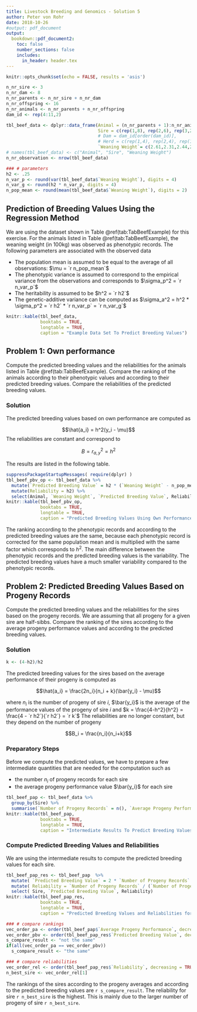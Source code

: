 ```yaml
---
title: Livestock Breeding and Genomics - Solution 5
author: Peter von Rohr
date: 2018-10-26
#output: pdf_document 
output:
  bookdown::pdf_document2:
    toc: false
    number_sections: false
    includes:
      in_header: header.tex
---
```


```r
knitr::opts_chunk$set(echo = FALSE, results = 'asis')
```

```r
n_nr_sire <- 3
n_nr_dam <- 8
n_nr_parents <- n_nr_sire + n_nr_dam
n_nr_offspring <- 16
n_nr_animals <- n_nr_parents + n_nr_offspring
dam_id <- rep(4:11,2)

tbl_beef_data <- dplyr::data_frame(Animal = (n_nr_parents + 1):n_nr_animals,
                                   Sire = c(rep(1,8), rep(2,6), rep(3,2)),
                                   # Dam = dam_id[order(dam_id)],
                                   # Herd = c(rep(1,4), rep(2,4), rep(1,4), rep(2,4)),
                                   `Weaning Weight`= c(2.61,2.31,2.44,2.41,2.51,2.55,2.14,2.61,2.34,1.99,3.1,2.81,2.14,2.41,2.54,3.16))
# names(tbl_beef_data) <- c("Animal", "Sire", "Weaning Weight")
n_nr_observation <- nrow(tbl_beef_data)

### # parameters
h2 <- .25
n_var_p <- round(var(tbl_beef_data$`Weaning Weight`), digits = 4)
n_var_g <- round(h2 * n_var_p, digits = 4)
n_pop_mean <- round(mean(tbl_beef_data$`Weaning Weight`), digits = 2)
```

## Prediction of Breeding Values Using the Regression Method

We are using the dataset shown in Table \@ref(tab:TabBeefExample) for this exercise. For the animals listed in Table \@ref(tab:TabBeefExample), the weaning weight  (in 100kg) was observed as phenotypic records. The following parameters are associated with the observed data

* The population mean is assumed to be equal to the average of all observations: $\mu = `r n_pop_mean`$
* The phenotypic variance is assumed to correspond to the empirical variance from the observations and corresponds to $\sigma_p^2 = `r n_var_p`$
* The heritability is assumed to be $h^2 = `r h2`$
* The genetic-additive variance can be computed as $\sigma_a^2 = h^2 * \sigma_p^2 = `r h2` * `r n_var_p` = `r n_var_g`$


```r
knitr::kable(tbl_beef_data, 
             booktabs = TRUE, 
             longtable = TRUE,
             caption = "Example Data Set To Predict Breeding Values")
```


## Problem 1: Own performance
Compute the predicted breeding values and the reliabilities for the animals listed in Table \@ref(tab:TabBeefExample). Compare the ranking of the animals according to their phenotypic values and according to their predicted breeding values. Compare the reliabilities of the predicted breeding values.  


### Solution
The predicted breeding values based on own performance are computed as 

$$\hat{a_i} = h^2(y_i - \mu)$$
The reliabilities are constant and correspond to

$$B = r_{a,y}^2 = h^2$$

The results are listed in the following table.

```r
suppressPackageStartupMessages( require(dplyr) )
tbl_beef_pbv_op <- tbl_beef_data %>% 
  mutate(`Predicted Breeding Value` = h2 * (`Weaning Weight` - n_pop_mean)) %>%
  mutate(Reliability = h2) %>%
  select(Animal, `Weaning Weight`, `Predicted Breeding Value`, Reliability)
knitr::kable(tbl_beef_pbv_op,
             booktabs = TRUE,
             longtable = TRUE,
             caption = "Predicted Breeding Values Using Own Performance Records")
```

The ranking according to the phenotypic records and according to the predicted breeding values are the same, because each phenotypic record is corrected for the same population mean and is multiplied with the same factor which corresponds to $h^2$. The main difference between the phenotypic records and the predicted breeding values is the variability. The predicted breeding values have a much smaller variability compared to the phenotypic records. 


## Problem 2: Predicted Breeding Values Based on Progeny Records
Compute the predicted breeding values and the reliabilities for the sires based on the progeny records. We are assuming that all progeny for a given sire are half-sibbs. Compare the ranking of the sires according to the average progeny performance values and according to the predicted breeding values.


### Solution

```r
k <- (4-h2)/h2
```

The predicted breeding values for the sires based on the average performance of their progeny is computed as 

$$\hat{a_i} = \frac{2n_i}{n_i + k}(\bar{y_i} - \mu)$$

where $n_i$ is the number of progeny of sire $i$, $\bar{y_i}$ is the average of the performance values of the progeny of sire $i$ and $k = \frac{4-h^2}{h^2} = \frac{4 - `r h2`}{`r h2`} = `r k`$
The reliabilities are no longer constant, but they depend on the number of progeny

$$B_i = \frac{n_i}{n_i+k}$$


### Preparatory Steps
Before we compute the predicted values, we have to prepare a few intermediate quantities that are needed for the computation such as 

* the number $n_i$ of progeny records for each sire
* the average progeny performance value $\bar{y_i}$ for each sire


```r
tbl_beef_pap <- tbl_beef_data %>%
  group_by(Sire) %>%
  summarise(`Number of Progeny Records` = n(), `Average Progeny Performance` = mean(`Weaning Weight`))
knitr::kable(tbl_beef_pap, 
             booktabs = TRUE, 
             longtable = TRUE,
             caption = "Intermediate Results To Predict Breeding Values")
```


### Compute Predicted Breeding Values and Reliabilities

We are using the intermediate results to compute the predicted breeding values for each sire.

```r
tbl_beef_pap_res <- tbl_beef_pap  %>%
  mutate( `Predicted Breeding Value` = 2 * `Number of Progeny Records` / (`Number of Progeny Records` + k) * (`Average Progeny Performance` - n_pop_mean) ) %>%
  mutate( Reliability = `Number of Progeny Records` / (`Number of Progeny Records` + k) ) %>%
  select( Sire, `Predicted Breeding Value`, Reliability)
knitr::kable(tbl_beef_pap_res, 
             booktabs = TRUE, 
             longtable = TRUE,
             caption = "Predicted Breeding Values and Reliabilities for all Sires")
```


```r
### # compare rankings
vec_order_pa <- order(tbl_beef_pap$`Average Progeny Performance`, decreasing = TRUE)
vec_order_pbv <- order(tbl_beef_pap_res$`Predicted Breeding Value`, decreasing = TRUE)
s_compare_result <- "not the same"
if(all(vec_order_pa == vec_order_pbv))
  s_compare_result <- "the same"

### # compare reliabilities
vec_order_rel <- order(tbl_beef_pap_res$`Reliability`, decreasing = TRUE)
n_best_sire <- vec_order_rel[1]
```

The rankings of the sires according to the progeny averages and according to the predicted breeding values are `r s_compare_result`. The reliability for sire `r n_best_sire` is the highest. This is mainly due to the larger number of progeny of sire `r n_best_sire`. 


